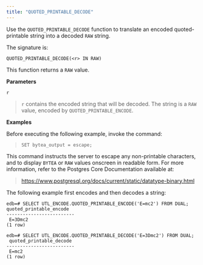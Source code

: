```yaml
---
title: "QUOTED_PRINTABLE_DECODE"
---
```




Use the `QUOTED_PRINTABLE_DECODE` function to translate an encoded quoted-printable string into a decoded `RAW` string.

The signature is:

    QUOTED_PRINTABLE_DECODE(<r> IN RAW)

This function returns a `RAW` value.

**Parameters**

`r`

> `r` contains the encoded string that will be decoded. The string is a `RAW` value, encoded by `QUOTED_PRINTABLE_ENCODE`.

**Examples**

Before executing the following example, invoke the command:

> `SET bytea_output = escape;`

This command instructs the server to escape any non-printable characters, and to display `BYTEA` or `RAW` values onscreen in readable form. For more information, refer to the Postgres Core Documentation available at:

> <https://www.postgresql.org/docs/current/static/datatype-binary.html>

The following example first encodes and then decodes a string:

    edb=# SELECT UTL_ENCODE.QUOTED_PRINTABLE_ENCODE('E=mc2') FROM DUAL;
    quoted_printable_encode
    -------------------------
     E=3Dmc2
    (1 row)

    edb=# SELECT UTL_ENCODE.QUOTED_PRINTABLE_DECODE('E=3Dmc2') FROM DUAL;
     quoted_printable_decode
    -------------------------
     E=mc2
    (1 row)
